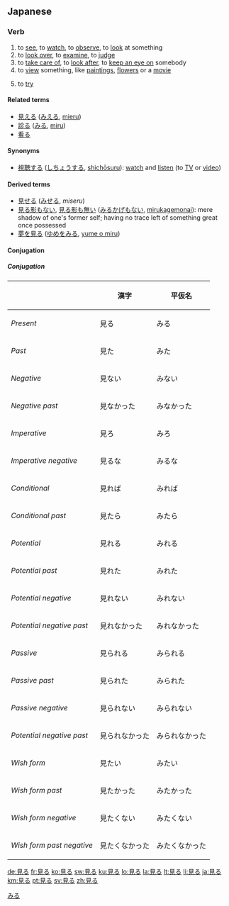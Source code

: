 ==Japanese==
{{ja-kanjitab|見}}

===Verb===
{{ja-verb|kk|type=2|hira=みる|rom=miru}}

# to [[see]], to [[watch]], to [[observe]], to [[look]] at something
# to [[look over]], to [[examine]], to [[judge]]
# to [[take care of]], to [[look after]], to [[keep an eye on]] somebody
# to [[view]] something, like [[painting]]s, [[flower]]s or a [[movie]]
# {{context|usually after the {{term||-て form|-[[te form]]}} of a verb}} to [[try]]

====Related terms====
*[[見える]] ([[みえる]], [[mieru]])
*[[診る]] ([[みる]], [[miru]])
*[[看る]]

====Synonyms====
*[[視聴する]] ([[しちょうする]], [[shichōsuru]]): [[watch]] and [[listen]] (to [[TV]] or [[video]])

====Derived terms====
*[[見せる]] ([[みせる]], ''miseru'')
*[[見る影もない]], [[見る影も無い]] ([[みるかげもない]], [[mirukagemonai]]): mere shadow of one's former self; having no trace left of something great once possessed
*[[夢を見る]] ([[ゆめをみる]], [[yume o miru]])

====Conjugation====
{{ja-ichi|見|み|mi}}

=====Conjugation=====
{|{{prettytable100}}
!
!漢字
!平仮名
|-
|''Present''
|見る
|みる
|-
|''Past''
|見た
|みた
|-
|''Negative''
|見ない
|みない
|-
|''Negative past''
|見なかった
|みなかった
|-
|''Imperative''
|見ろ
|みろ
|-
|''Imperative negative''
|見るな
|みるな
|-
|''Conditional''
|見れば
|みれば
|-
|''Conditional past''
|見たら
|みたら
|-
|''Potential''
|見れる
|みれる
|-
|''Potential past''
|見れた
|みれた
|-
|''Potential negative''
|見れない
|みれない
|-
|''Potential negative past''
|見れなかった
|みれなかった
|-
|''Passive''
|見られる
|みられる
|-
|''Passive past''
|見られた
|みられた
|-
|''Passive negative''
|見られない
|みられない
|-
|''Potential negative past''
|見られなかった
|みられなかった
|-
|''Wish form''
|見たい
|みたい
|-
|''Wish form past''
|見たかった
|みたかった
|-
|''Wish form negative''
|見たくない
|みたくない
|-
|''Wish form past negative''
|見たくなかった
|みたくなかった
|}

[[Category:1000 Japanese basic words|みる]]

[[de:見る]]
[[fr:見る]]
[[ko:見る]]
[[sw:見る]]
[[ku:見る]]
[[lo:見る]]
[[la:見る]]
[[lt:見る]]
[[li:見る]]
[[ja:見る]]
[[km:見る]]
[[pt:見る]]
[[sv:見る]]
[[zh:見る]]
